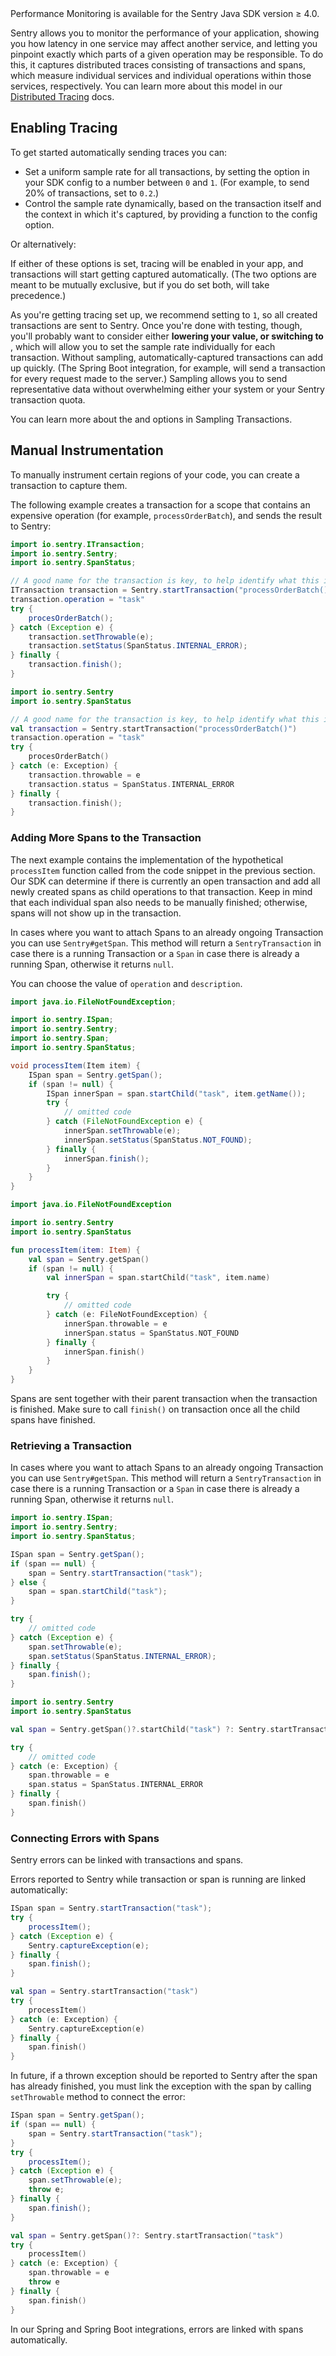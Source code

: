 <Alert level="warning" title="Note">
Performance Monitoring is available for the Sentry Java SDK version ≥ 4.0.
</Alert>

Sentry allows you to monitor the performance of your application, showing you how latency in one service may affect another service, and letting you pinpoint exactly which parts of a given operation may be responsible. To do this, it captures distributed traces consisting of transactions and spans, which measure individual services and individual operations within those services, respectively. You can learn more about this model in our [Distributed Tracing](/product/performance/distributed-tracing/) docs.

## Enabling Tracing

To get started automatically sending traces you can:

- Set a uniform sample rate for all transactions, by setting the <PlatformIdentifier name="traces-sample-rate" /> option in your SDK config to a number between `0` and `1`. (For example, to send 20% of transactions, set <PlatformIdentifier name="traces-sample-rate" /> to `0.2`.)
- Control the sample rate dynamically, based on the transaction itself and the context in which it's captured, by providing a function to the <PlatformIdentifier name="traces-sampler" /> config option.

Or alternatively:

<PlatformContent includePath="performance/enable-tracing" />

If either of these options is set, tracing will be enabled in your app, and transactions will start getting captured automatically. (The two options are meant to be mutually exclusive, but if you do set both, <PlatformIdentifier name="traces-sampler" /> will take precedence.)

As you're getting tracing set up, we recommend setting <PlatformIdentifier name="traces-sample-rate" /> to `1`, so all created transactions are sent to Sentry. Once you're done with testing, though, you'll probably want to consider either **lowering your <PlatformIdentifier name="traces-sample-rate" /> value, or switching to <PlatformIdentifier name="traces-sampler" />**, which will allow you to set the sample rate individually for each transaction. Without sampling, automatically-captured transactions can add up quickly. (The Spring Boot integration, for example, will send a transaction for every request made to the server.) Sampling allows you to send representative data without overwhelming either your system or your Sentry transaction quota.

You can learn more about the <PlatformIdentifier name="traces-sample-rate" /> and <PlatformIdentifier name="traces-sampler" /> options in <PlatformLink to="/performance/sampling/">Sampling Transactions</PlatformLink>.

## Manual Instrumentation

To manually instrument certain regions of your code, you can create a transaction to capture them.

The following example creates a transaction for a scope that contains an expensive operation (for example, `processOrderBatch`), and sends the result to Sentry:

```java {tabTitle:Java}
import io.sentry.ITransaction;
import io.sentry.Sentry;
import io.sentry.SpanStatus;

// A good name for the transaction is key, to help identify what this is about
ITransaction transaction = Sentry.startTransaction("processOrderBatch()");
transaction.operation = "task"
try {
    procesOrderBatch();
} catch (Exception e) {
    transaction.setThrowable(e);
    transaction.setStatus(SpanStatus.INTERNAL_ERROR);
} finally {
    transaction.finish();
}
```

```kotlin {tabTitle:Kotlin}
import io.sentry.Sentry
import io.sentry.SpanStatus

// A good name for the transaction is key, to help identify what this is about
val transaction = Sentry.startTransaction("processOrderBatch()")
transaction.operation = "task"
try {
    procesOrderBatch()
} catch (e: Exception) {
    transaction.throwable = e
    transaction.status = SpanStatus.INTERNAL_ERROR
} finally {
    transaction.finish();
}
```

### Adding More Spans to the Transaction

The next example contains the implementation of the hypothetical `processItem` function called from the code snippet in the previous section. Our SDK can determine if there is currently an open transaction and add all newly created spans as child operations to that transaction. Keep in mind that each individual span also needs to be manually finished; otherwise, spans will not show up in the transaction.

In cases where you want to attach Spans to an already ongoing Transaction you can use `Sentry#getSpan`. This method will return a `SentryTransaction` in case there is a running Transaction or a `Span` in case there is already a running Span, otherwise it returns `null`.

You can choose the value of `operation` and `description`.

```java {tabTitle:Java}
import java.io.FileNotFoundException;

import io.sentry.ISpan;
import io.sentry.Sentry;
import io.sentry.Span;
import io.sentry.SpanStatus;

void processItem(Item item) {
    ISpan span = Sentry.getSpan();
    if (span != null) {
        ISpan innerSpan = span.startChild("task", item.getName());
        try {
            // omitted code
        } catch (FileNotFoundException e) {
            innerSpan.setThrowable(e);
            innerSpan.setStatus(SpanStatus.NOT_FOUND);
        } finally {
            innerSpan.finish();
        }
    }
}
```

```kotlin {tabTitle:Kotlin}
import java.io.FileNotFoundException

import io.sentry.Sentry
import io.sentry.SpanStatus

fun processItem(item: Item) {
    val span = Sentry.getSpan()
    if (span != null) {
        val innerSpan = span.startChild("task", item.name)

        try {
            // omitted code
        } catch (e: FileNotFoundException) {
            innerSpan.throwable = e
            innerSpan.status = SpanStatus.NOT_FOUND
        } finally {
            innerSpan.finish()
        }
    }
}
```

Spans are sent together with their parent transaction when the transaction is finished. Make sure to call `finish()` on transaction once all the child spans have finished.

### Retrieving a Transaction

In cases where you want to attach Spans to an already ongoing Transaction you can use `Sentry#getSpan`. This method will return a `SentryTransaction` in case there is a running Transaction or a `Span` in case there is already a running Span, otherwise it returns `null`.

```java {tabTitle: Java}
import io.sentry.ISpan;
import io.sentry.Sentry;
import io.sentry.SpanStatus;

ISpan span = Sentry.getSpan();
if (span == null) {
    span = Sentry.startTransaction("task");
} else {
    span = span.startChild("task");
}

try {
    // omitted code
} catch (Exception e) {
    span.setThrowable(e);
    span.setStatus(SpanStatus.INTERNAL_ERROR);
} finally {
    span.finish();
}
```

```kotlin {tabTitle: Kotlin}
import io.sentry.Sentry
import io.sentry.SpanStatus

val span = Sentry.getSpan()?.startChild("task") ?: Sentry.startTransaction("task")

try {
    // omitted code
} catch (e: Exception) {
    span.throwable = e
    span.status = SpanStatus.INTERNAL_ERROR
} finally {
    span.finish()
}
```

### Connecting Errors with Spans

Sentry errors can be linked with transactions and spans.

Errors reported to Sentry while transaction or span is running are linked automatically:

```java {tabTitle: Java}
ISpan span = Sentry.startTransaction("task");
try {
    processItem();
} catch (Exception e) {
    Sentry.captureException(e);
} finally {
    span.finish();
}
```

```kotlin {tabTitle: Kotlin}
val span = Sentry.startTransaction("task")
try {
    processItem()
} catch (e: Exception) {
    Sentry.captureException(e)
} finally {
    span.finish()
}
```

In future, if a thrown exception should be reported to Sentry after the span has already finished, you must link the exception with the span by calling `setThrowable` method to connect the error:

```java {tabTitle: Java}
ISpan span = Sentry.getSpan();
if (span == null) {
    span = Sentry.startTransaction("task");
}
try {
    processItem();
} catch (Exception e) {
    span.setThrowable(e);
    throw e;
} finally {
    span.finish();
}
```

```kotlin {tabTitle: Kotlin}
val span = Sentry.getSpan()?: Sentry.startTransaction("task")
try {
    processItem()
} catch (e: Exception) {
    span.throwable = e
    throw e
} finally {
    span.finish()
}
```

<Note>

In our Spring and Spring Boot integrations, errors are linked with spans automatically.

</Note>

